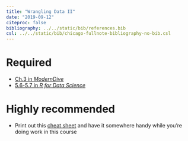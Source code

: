 ```yaml
---
title: "Wrangling Data II"
date: "2019-09-12"
citeproc: false
bibliography: ../../static/bib/references.bib
csl: ../../static/bib/chicago-fullnote-bibliography-no-bib.csl
---
```


# Required

- <i class="fas fa-book"></i> [Ch.3 in *ModernDive*](https://moderndive.com/)
- <i class="fas fa-book"></i> [5.6-5.7 in *R for Data Science*](https://r4ds.had.co.nz/transform.html#grouped-summaries-with-summarise)


# Highly recommended

- Print out this [cheat sheet](https://github.com/rstudio/cheatsheets/blob/master/data-transformation.pdf) and have it somewhere handy while you're doing work in this course
